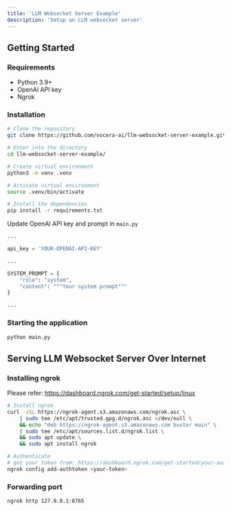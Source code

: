 ```yaml
---
title: 'LLM Websocket Server Example'
description: 'Setup an LLM websocket server'
---
```


## Getting Started

### Requirements
 - Python 3.9+
 - OpenAI API key
 - Ngrok

### Installation
```bash
# Clone the repository
git clone https://github.com/vocera-ai/llm-websocket-server-example.git

# Enter into the directory
cd llm-websocket-server-example/

# Create virtual environment
python3 -m venv .venv

# Activate virtual environment
source .venv/bin/activate

# Install the dependencies
pip install -r requirements.txt
```

Update OpenAI API key and prompt in `main.py`
```py
...

api_key = 'YOUR-OPENAI-API-KEY'

...

SYSTEM_PROMPT = {
    "role": "system",
    "content": """Your system prompt"""
}

...
```

### Starting the application
```bash
python main.py
```

## Serving LLM Websocket Server Over Internet

### Installing ngrok
Please refer: https://dashboard.ngrok.com/get-started/setup/linux
```bash
# Install ngrok
curl -sSL https://ngrok-agent.s3.amazonaws.com/ngrok.asc \
	| sudo tee /etc/apt/trusted.gpg.d/ngrok.asc >/dev/null \
	&& echo "deb https://ngrok-agent.s3.amazonaws.com buster main" \
	| sudo tee /etc/apt/sources.list.d/ngrok.list \
	&& sudo apt update \
	&& sudo apt install ngrok

# Authenticate
# get your token from: https://dashboard.ngrok.com/get-started/your-authtoken
ngrok config add-authtoken <your-token>
```

### Forwarding port
```bash
ngrok http 127.0.0.1:8765
```
